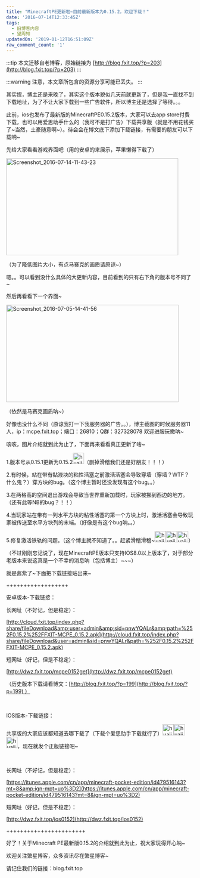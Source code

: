 ```yaml
---
title: "MinecraftPE更新啦~目前最新版本为0.15.2，欢迎下载！"
date: '2016-07-14T12:33:45Z'
tags:
  - 旧博客内容
  - 望周知
updatedOn: '2019-01-12T16:51:09Z'
raw_comment_count: '1'
---
```


:::tip
本文迁移自老博客，原始链接为 [http://blog.fxit.top/?p=203](http://blog.fxit.top/?p=203)
:::

:::warning
注意，本文章所包含的资源分享可能已丢失。
:::

其实捏，博主还是来晚了，其实这个版本貌似几天前就更新了，但是我一直找不到下载地址，为了不让大家下载到一些广告软件，所以博主还是选择了等待。。。

此前，ios也发布了最新版的MinecraftPE0.15.2版本，大家可以去app store付费下载，也可以用爱思助手什么的（我可不是打广告）下载共享版（就是不用花钱买了~当然，土豪随意啊~）。待会会在博文底下添加下载链接，有需要的朋友可以下载呐~

先给大家看看游戏界面吧（用的安卓的来展示，苹果懒得下载了）

<img  src="https://oss.192168123.xyz/image/old-fxblog-img/8974d4de1021ad7e8eb264a897f0d0bf.jpg" alt="Screenshot_2016-07-14-11-43-23" width="462" height="260" />

（为了降低图片大小，有点马赛克的画质请原谅~）

嗯。。可以看到没什么具体的大更新内容，目前看到的只有右下角的版本号不同了~

然后再看看下一个界面~

<img  src="https://oss.192168123.xyz/image/old-fxblog-img/58d69fc431c276b0842f9be2095f4a25.jpg" alt="Screenshot_2016-07-05-14-41-56" width="463" height="261" />

（依然是马赛克画质呐~）

好像也没什么不同（原谅我打一下我服务器的广告。。），博主截图的时候服务器11人，ip：mcpe.fxit.top；端口：26810；Q群：327328078 欢迎进服玩撒呐~

咳咳，图片介绍就到此为止了，下面再来看看真正更新了啥~

1.版本号从0.15.1更新为0.15.2<img  src="https://oss.192168123.xyz/image/old-fxblog-img/b3feb226df2da956ff34fd7cdbd6ec4c.png" alt="huaji" width="30" height="30" />（删掉滑稽我们还是好朋友！！！）

2.有时候，站在带有黏液块的粘性活塞之前激活活塞会导致穿墙（穿墙？WTF？什么鬼？）穿方块的bug。（这个博主暂时还没发现有这个bug。。）

3.在两格高的空间退出游戏会导致当世界重新加载时，玩家被挪到西边的地方。（还有此等NB的bug？！！）

4.当玩家站在带有一列水平方块的粘性活塞的第一个方块上时，激活活塞会导致玩家被传送至水平方块列的末端。（好像是有这个bug呐。。）

5.修复激活铁轨的问题。（这个博主就不知道了。。赶紧滑稽滑稽~<img  src="https://oss.192168123.xyz/image/old-fxblog-img/b3feb226df2da956ff34fd7cdbd6ec4c.png" alt="huaji" width="30" height="30" /><img  src="https://oss.192168123.xyz/image/old-fxblog-img/b3feb226df2da956ff34fd7cdbd6ec4c.png" alt="huaji" width="30" height="30" /><img  src="https://oss.192168123.xyz/image/old-fxblog-img/b3feb226df2da956ff34fd7cdbd6ec4c.png" alt="huaji" width="30" height="30" />）

（不过刚刚忘记说了，现在MinecraftPE版本只支持IOS8.0以上版本了，对于部分老版本来说这真是一个不幸的消息呐（包括博主）~~~）

就是酱紫了~下面把下载链接贴出来~

++++++++++++++++++

安卓版本-下载链接：

长网址（不好记，但是稳定）：

[http://cloud.fxit.top/index.php?share/fileDownload&amp;user=admin&amp;sid=pnwYQALr&amp;path=%252F0.15.2%252FFXIT-MCPE_0.15.2.apk](http://cloud.fxit.top/index.php?share/fileDownload&user=admin&sid=pnwYQALr&path=%252F0.15.2%252FFXIT-MCPE_0.15.2.apk)

短网址（好记，但是不稳定）：

[http://dwz.fxit.top/mcpe0152get](http://dwz.fxit.top/mcpe0152get)

（历史版本下载请看博文：[http://blog.fxit.top/?p=199](http://blog.fxit.top/?p=199) ）

&nbsp;

IOS版本-下载链接：

共享版的大家应该都知道去哪下载了（下载个爱思助手下载就行了）<img  src="https://oss.192168123.xyz/image/old-fxblog-img/b3feb226df2da956ff34fd7cdbd6ec4c.png" alt="huaji" width="30" height="30" /><img  src="https://oss.192168123.xyz/image/old-fxblog-img/b3feb226df2da956ff34fd7cdbd6ec4c.png" alt="huaji" width="30" height="30" /><img  src="https://oss.192168123.xyz/image/old-fxblog-img/b3feb226df2da956ff34fd7cdbd6ec4c.png" alt="huaji" width="30" height="30" />，现在就发个正版链接吧~

&nbsp;

长网址（不好记，但是稳定）：

[https://itunes.apple.com/cn/app/minecraft-pocket-edition/id479516143?mt=8&amp;ign-mpt=uo%3D2](https://itunes.apple.com/cn/app/minecraft-pocket-edition/id479516143?mt=8&ign-mpt=uo%3D2)

短网址（好记，但是不稳定）：

[http://dwz.fxit.top/ios0152](http://dwz.fxit.top/ios0152)

+++++++++++++++++++++++

好了！关于Minecraft PE最新版0.15.2的介绍就到此为止，祝大家玩得开心呐~

欢迎关注繁星博客，众多资讯尽在繁星博客~

请记住我们的链接：blog.fxit.top
